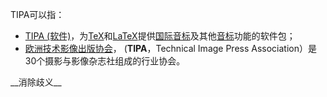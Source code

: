 TIPA可以指：

* [[TIPA_(软件)|TIPA (软件)]]，为[[TeX|TeX]]和[[LaTeX|LaTeX]]提供[[国际音标|国际音标]]及其他[[标音|音标]]功能的软件包；
* [[欧洲技术影像出版协会|欧洲技术影像出版协会]]， ('''TIPA'''，Technical Image Press Association）是30个摄影与影像杂志社组成的行业协会。


{{Disambiguation|cat=四字拉丁字母缩写消歧义}}
__消除歧义__